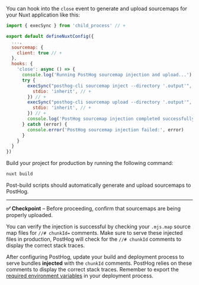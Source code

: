 
<Steps>
<Step title="Installing the PostHog CLI" subtitle="Your goal in this step: Install the PostHog CLI tool." badge="required">
<CLIDownload />
</Step>
<Step title="Authenticating the PostHog CLI" subtitle="Your goal in this step: Authenticate the PostHog CLI tool." badge="required">
<CLIAuthenticate />
</Step>
<Step title="Generate sourcemaps during build" subtitle="Your goal in this step: Configure your build process to generate and upload sourcemaps." badge="required">

You can hook into the `close` event to generate and upload sourcemaps for your Nuxt application like this:

```js file=nuxt.config.js
import { execSync } from 'child_process' // +

export default defineNuxtConfig({
  ...,
  sourcemap: {
    client: true // +
  },
  hooks: {
    'close': async () => {
      console.log('Running PostHog sourcemap injection and upload...')
      try {
        execSync("posthog-cli sourcemap inject --directory '.output'", { // +
          stdio: 'inherit', // +
        }) // +
        execSync("posthog-cli sourcemap upload --directory '.output'", { // +
          stdio: 'inherit', // +
        }) // + 
        console.log('PostHog sourcemap injection completed successfully') 
      } catch (error) {
        console.error('PostHog sourcemap injection failed:', error)
      }
    }
  }
})
```

</Step>
<Step title="Build your project for production" subtitle="Your goal in this step: Build your project for production and test the sourcemaps." badge="required">

Build your project for production by running the following command:
```bash
nuxt build
```

Post-build scripts should automatically generate and upload sourcemaps to PostHog.

--- 

**✅ Checkpoint** – Before proceeding, confirm that sourcemaps are being properly uploaded.

You can verify the injection is successful by checking your `.mjs.map` source map files for `//# chunkId=` comments. Make sure to serve these injected files in production, PostHog will check for the `//# chunkId` comments to display the correct stack traces.

</Step>
<Step title="Next steps" >

After configuring PostHog, update your build and deployment process to serve bundles **injected** with the `chunkId` comments. PostHog relies on these comments to display the correct stack traces. Remember to export the [required environment variables](#authenticating-the-posthog-cli) in your deployment process.

</Step>
</Steps>
